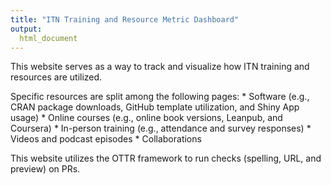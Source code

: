 ```yaml
---
title: "ITN Training and Resource Metric Dashboard"
output:
  html_document
---
```


This website serves as a way to track and visualize how ITN training and resources are utilized.

Specific resources are split among the following pages:
* Software (e.g., CRAN package downloads, GitHub template utilization, and Shiny App usage)
* Online courses (e.g., online book versions, Leanpub, and Coursera)
* In-person training (e.g., attendance and survey responses)
* Videos and podcast episodes
* Collaborations

This website utilizes the OTTR framework to run checks (spelling, URL, and preview) on PRs.
<!--
However, the workflows appear to be old OTTR at the moment.
-->

<!--
Attempting to use non-interactive authorization to read in google spreadsheets and thought I had it after emulating the 2024 AnVIL Poll
-->
